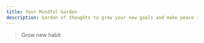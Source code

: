 ```yaml
---
title: Your Mindful Garden
description: Garden of thoughts to grow your new goals and make peace inside.
---
```



<div
    id="game-div"
    data-hide-sidebar
    class="container mx-auto w-full"
>
    <Game client:only="solid-js" />
</div>

<div class="flex w-full flex-row gap-8">
    <BlockQuote
        customClass="!p-0 !ps-[2rem]"
        text="Your mind is a beautiful garden.
    It's time to start planting."
    />
    <div class="mt-0 w-auto grow">
        <MediaPlayer
            customClass="!mt-0"
            audioSrc="/Meditation.mp3"
        />
    </div>
    <LinkButton
        class="!mx-0 my-auto w-auto"
        href="/podcasts/ep1-puer-aeternus"
        icon="right-arrow"
        iconPlacement="end"
    >
        Grow new habit
    </LinkButton>
</div>
